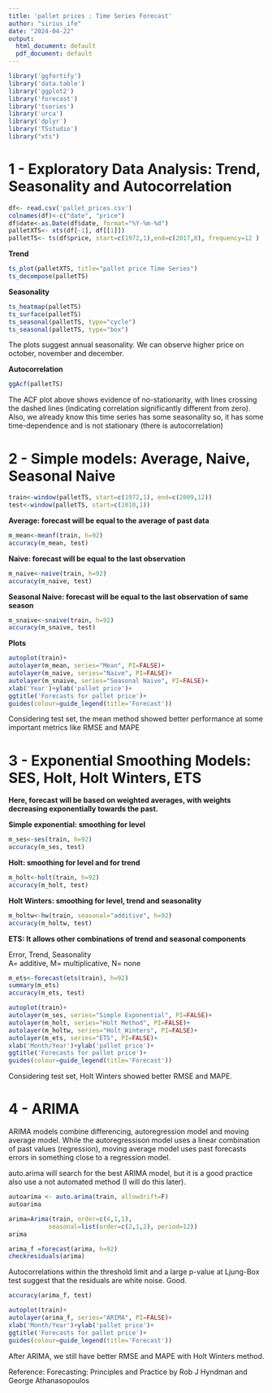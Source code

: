 ---
title: 'pallet prices : Time Series Forecast'
author: "sirius_ife"
date: "2024-04-22"
output:
  html_document: default
  pdf_document: default
---

```{r include = FALSE}

library('ggfortify')
library('data.table')
library('ggplot2')
library('forecast')
library('tseries')
library('urca')
library('dplyr')
library('TSstudio')
library("xts")

```

# 1 - Exploratory Data Analysis: Trend, Seasonality and Autocorrelation

```{r}
df<- read.csv('pallet_prices.csv')
colnames(df)<-c("date", "price")
df$date<-as.Date(df$date, format="%Y-%m-%d")
palletXTS<- xts(df[-1], df[[1]])
palletTS<- ts(df$price, start=c(1972,1),end=c(2017,8), frequency=12 )
```


**Trend**
```{r}
ts_plot(palletXTS, title="pallet price Time Series")
ts_decompose(palletTS)
```


**Seasonality**
```{r}
ts_heatmap(palletTS)
ts_surface(palletTS)
ts_seasonal(palletTS, type="cycle")
ts_seasonal(palletTS, type="box")
```
The plots suggest annual seasonality. We can observe higher price on october, november and december. 


**Autocorrelation**
```{r}
ggAcf(palletTS)
```

The ACF plot above shows evidence of no-stationarity, with lines crossing the dashed lines (indicating correlation significantly different from zero).
Also, we already know this time series has some seasonality so, it has some time-dependence and is not stationary (there is autocorrelation)




# 2 - Simple models: Average, Naive, Seasonal Naive

```{r}
train<-window(palletTS, start=c(1972,1), end=c(2009,12))
test<-window(palletTS, start=c(2010,1))
```

**Average: forecast will be equal to the average of past data**
```{r}
m_mean<-meanf(train, h=92)
accuracy(m_mean, test)
```

**Naive: forecast will be equal to the last observation**
```{r}
m_naive<-naive(train, h=92)
accuracy(m_naive, test)
```

**Seasonal Naive: forecast will be equal to the last observation of same season**
```{r}
m_snaive<-snaive(train, h=92)
accuracy(m_snaive, test)
```

**Plots**

```{r}
autoplot(train)+
autolayer(m_mean, series="Mean", PI=FALSE)+
autolayer(m_naive, series="Naive", PI=FALSE)+
autolayer(m_snaive, series="Seasonal Naive", PI=FALSE)+
xlab('Year')+ylab('pallet price')+
ggtitle('Forecasts for pallet price')+
guides(colour=guide_legend(title='Forecast'))
```

Considering test set, the mean method showed better performance at some important metrics like RMSE and MAPE

# 3 - Exponential Smoothing Models: SES, Holt, Holt Winters, ETS

**Here, forecast will be based on weighted averages, with weights decreasing exponentially towards the past. **

**Simple exponential: smoothing for level **

```{r}
m_ses<-ses(train, h=92)
accuracy(m_ses, test)
```
**Holt: smoothing for level and for trend**
    
```{r}
m_holt<-holt(train, h=92)
accuracy(m_holt, test)
```

**Holt Winters: smoothing for level, trend and seasonality**
```{r}
m_holtw<-hw(train, seasonal="additive", h=92)
accuracy(m_holtw, test)
```

**ETS: It allows other combinations of trend and seasonal components**  

Error, Trend, Seasonality  
A= additive, M= multiplicative, N= none

```{r}
m_ets<-forecast(ets(train), h=92)
summary(m_ets)
accuracy(m_ets, test)
```


```{r}
autoplot(train)+
autolayer(m_ses, series="Simple Exponential", PI=FALSE)+
autolayer(m_holt, series="Holt Method", PI=FALSE)+
autolayer(m_holtw, series="Holt_Winters", PI=FALSE)+
autolayer(m_ets, series="ETS", PI=FALSE)+
xlab('Month/Year')+ylab('pallet price')+
ggtitle('Forecasts for pallet price')+
guides(colour=guide_legend(title='Forecast'))
```

Considering test set, Holt Winters showed better RMSE and MAPE.

# 4 - ARIMA
ARIMA models combine  differencing, autoregression model and moving average model.
While the autoregressison model uses a linear combination of past values (regression), moving average model uses past forecasts errors in something close to a regression model.

auto.arima will search for the best ARIMA model, but it is a good practice also use a not automated method (I will do this later).

```{r}
autoarima <- auto.arima(train, allowdrift=F)
autoarima
```
```{r}
arima=Arima(train, order=c(4,1,1),
           seasonal=list(order=c(2,1,2), period=12))
arima
```
```{r}
arima_f =forecast(arima, h=92)
checkresiduals(arima)
```

Autocorrelations within the threshold limit and a large p-value at Ljung-Box test suggest that the residuals are white noise. Good.

```{r}
accuracy(arima_f, test)
```

```{r}
autoplot(train)+
autolayer(arima_f, series="ARIMA", PI=FALSE)+
xlab('Month/Year')+ylab('pallet price')+
ggtitle('Forecasts for pallet price')+
guides(colour=guide_legend(title='Forecast'))
```

After ARIMA, we still have better RMSE and MAPE with Holt Winters method. 

Reference: Forecasting: Principles and Practice by Rob J Hyndman and George Athanasopoulos